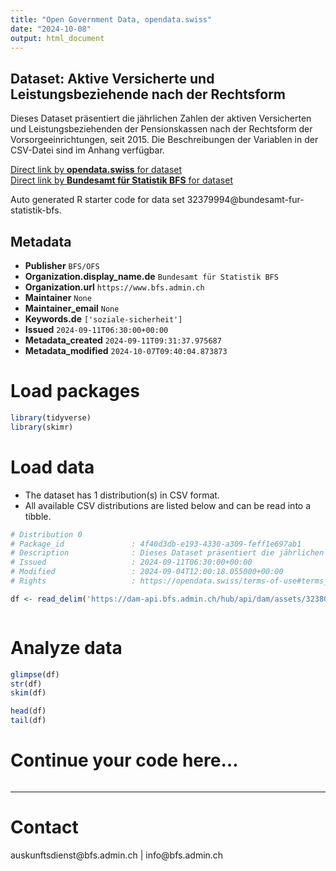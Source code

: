 ```yaml
---
title: "Open Government Data, opendata.swiss"
date: "2024-10-08"
output: html_document
---
```


## Dataset: Aktive Versicherte und Leistungsbeziehende nach der Rechtsform

Dieses Dataset präsentiert die jährlichen Zahlen der aktiven Versicherten und Leistungsbeziehenden der Pensionskassen nach der Rechtsform der Vorsorgeeinrichtungen, seit 2015. Die Beschreibungen der Variablen in der CSV-Datei sind im Anhang verfügbar.

[Direct link by **opendata.swiss** for dataset](https://opendata.swiss/de/dataset/aktive-versicherte-und-leistungsbeziehende-nach-der-rechtsform)<br>
[Direct link by **Bundesamt für Statistik BFS** for dataset](https://www.bfs.admin.ch/asset/de/ts-x-13.03.03-PK-A.01.4.Z-d)

Auto generated R starter code for data set 32379994@bundesamt-fur-statistik-bfs.

## Metadata

- **Publisher** `BFS/OFS`
- **Organization.display_name.de** `Bundesamt für Statistik BFS`
- **Organization.url** `https://www.bfs.admin.ch`
- **Maintainer** `None`
- **Maintainer_email** `None`
- **Keywords.de** `['soziale-sicherheit']`
- **Issued** `2024-09-11T06:30:00+00:00`
- **Metadata_created** `2024-09-11T09:31:37.975687`
- **Metadata_modified** `2024-10-07T09:40:04.873873`


# Load packages

```r

library(tidyverse)
library(skimr)

```

# Load data

-   The dataset has 1 distribution(s) in CSV format.
-   All available CSV distributions are listed below and can be read into a tibble.

```r

# Distribution 0
# Package_id               : 4f40d3db-e193-4330-a309-feff1e697ab1
# Description              : Dieses Dataset präsentiert die jährlichen Zahlen der aktiven Versicherten und Leistungsbeziehenden der Pensionskassen nach der Rechtsform der Vorsorgeeinrichtungen, seit 2015. Die Beschreibungen der Variablen in der CSV-Datei sind im Anhang verfügbar.
# Issued                   : 2024-09-11T06:30:00+00:00
# Modified                 : 2024-09-04T12:00:18.055000+00:00
# Rights                   : https://opendata.swiss/terms-of-use#terms_by_ask

df <- read_delim('https://dam-api.bfs.admin.ch/hub/api/dam/assets/32380008/master')



```

# Analyze data

```r

glimpse(df)
str(df)
skim(df)

head(df)
tail(df)

```

# Continue your code here...

```r

```

------------------------------------------------------------------------

# Contact

auskunftsdienst@bfs.admin.ch | info@bfs.admin.ch
